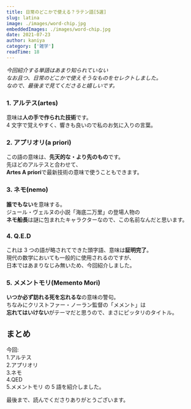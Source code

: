 ```yaml
---
title: 日常のどこかで使える？ラテン語[5選]
slug: latina
image: ./images/word-chip.jpg
embeddedImages: ./images/word-chip.jpg
date: 2021-07-23
author: kaniya
category: ['雑学']
readTime: 18
---
```


_今回紹介する単語はあまり知られていない_<br/>
_なお且つ、日常のどこかで使えそうなものをセレクトしました。_<br/>
_なので、最後まで見てくださると嬉しいです。_

### 1. アルテス(artes)

意味は**人の手で作られた技術**です。<br/>
4 文字で覚えやすく、響きも良いので私のお気に入りの言葉。

### 2. アプリオリ(a priori)

この語の意味は、**先天的な・より先のもの**です。<br/>
先ほどのアルテスと合わせて、<br/>
**Artes A priori**で最新技術の意味で使うこともできます。

### 3. ネモ(nemo)

**誰でもない**を意味する。<br/>
ジュール・ヴェルヌの小説「海底二万里」の登場人物の<br/>
**ネモ船長**は謎に包まれたキャラクターなので、この名前なんだと思います。

### 4. Q.E.D

これは 3 つの語が略されてできた頭字語、意味は**証明完了**。<br/>
現代の数学においても一般的に使用されるのですが、<br/>
日本ではあまりなじみ無いため、今回紹介しました。

### 5. メメントモリ(Memento Mori)

**いつか必ず訪れる死を忘れるな**の意味の警句。<br/>
ちなみにクリストファー・ノーラン監督の「メメント」は<br/>
**忘れてはいけない**がテーマだと思うので、まさにピッタリのタイトル。

## まとめ

今回:  
1.アルテス  
2.アプリオリ  
3.ネモ  
4.QED  
5.メメントモリ
の 5 語を紹介しました。

最後まで、読んでくださりありがとうございます。

